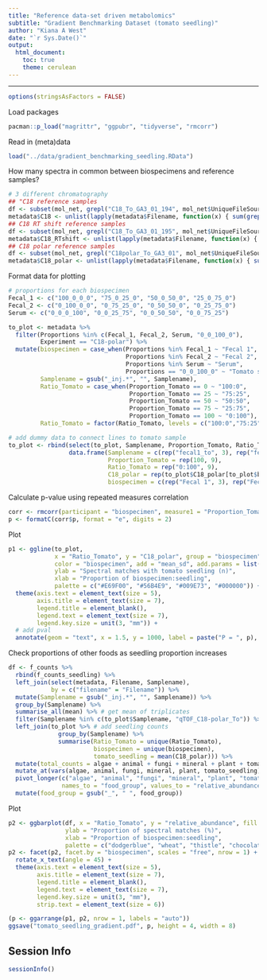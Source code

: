 ```yaml
---
title: "Reference data-set driven metabolomics"
subtitle: "Gradient Benchmarking Dataset (tomato seedling)"
author: "Kiana A West"
date: "`r Sys.Date()`"
output: 
  html_document:
    toc: true
    theme: cerulean
---
```


<style type="text/css">
.main-container {
  max-width: 1200px;
  margin-left: auto;
  margin-right: auto;
}
</style>

***  

```r
options(stringsAsFactors = FALSE)
```

Load packages

```r
pacman::p_load("magrittr", "ggpubr", "tidyverse", "rmcorr")
```

Read in (meta)data

```r
load("../data/gradient_benchmarking_seedling.RData")
```

How many spectra in common between biospecimens and reference samples?

```r
# 3 different chromatography
## "C18 reference samples
df <- subset(mol_net, grepl("C18_To_GA3_01_194", mol_net$UniqueFileSources))
metadata$C18 <- unlist(lapply(metadata$Filename, function(x) { sum(grepl(x, df$UniqueFileSources)) }))
## C18 RT shift reference samples
df <- subset(mol_net, grepl("C18_To_GA3_01_195", mol_net$UniqueFileSources))
metadata$C18_RTshift <- unlist(lapply(metadata$Filename, function(x) { sum(grepl(x, df$UniqueFileSources)) }))
## C18 polar reference samples
df <- subset(mol_net, grepl("C18polar_To_GA3_01", mol_net$UniqueFileSources))
metadata$C18_polar <- unlist(lapply(metadata$Filename, function(x) { sum(grepl(x, df$UniqueFileSources)) }))
```

Format data for plotting

```r
# proportions for each biospecimen
Fecal_1 <- c("100_0_0_0", "75_0_25_0", "50_0_50_0", "25_0_75_0")
Fecal_2 <- c("0_100_0_0", "0_75_25_0", "0_50_50_0", "0_25_75_0")
Serum <- c("0_0_0_100", "0_0_25_75", "0_0_50_50", "0_0_75_25")

to_plot <- metadata %>%
  filter(Proportions %in% c(Fecal_1, Fecal_2, Serum, "0_0_100_0"),
         Experiment == "C18-polar") %>%
  mutate(biospecimen = case_when(Proportions %in% Fecal_1 ~ "Fecal 1",
                                 Proportions %in% Fecal_2 ~ "Fecal 2",
                                 Proportions %in% Serum ~ "Serum",
                                 Proportions == "0_0_100_0" ~ "Tomato seedling"),
         Samplename = gsub("_inj.*", "", Samplename),
         Ratio_Tomato = case_when(Proportion_Tomato == 0 ~ "100:0",
                                  Proportion_Tomato == 25 ~ "75:25",
                                  Proportion_Tomato == 50 ~ "50:50",
                                  Proportion_Tomato == 75 ~ "25:75",
                                  Proportion_Tomato == 100 ~ "0:100"),
         Ratio_Tomato = factor(Ratio_Tomato, levels = c("100:0","75:25","50:50","25:75","0:100")))

# add dummy data to connect lines to tomato sample
to_plot <- rbind(select(to_plot, Samplename, Proportion_Tomato, Ratio_Tomato, C18_polar, biospecimen), 
                 data.frame(Samplename = c(rep("fecal1_to", 3), rep("fecal2_to", 3), rep("serum_to", 3)),
                            Proportion_Tomato = rep(100, 9),
                            Ratio_Tomato = rep("0:100", 9),
                            C18_polar = rep(to_plot$C18_polar[to_plot$biospecimen == "Tomato seedling"], 3),
                            biospecimen = c(rep("Fecal 1", 3), rep("Fecal 2", 3), rep("Serum", 3))))
```

Calculate p-value using repeated measures correlation

```r
corr <- rmcorr(participant = "biospecimen", measure1 = "Proportion_Tomato", measure2 = "C18_polar", dataset = to_plot)
p <- formatC(corr$p, format = "e", digits = 2)
```

Plot

```r
p1 <- ggline(to_plot,
             x = "Ratio_Tomato", y = "C18_polar", group = "biospecimen",
             color = "biospecimen", add = "mean_sd", add.params = list(width=0.05),
             ylab = "Spectral matches with tomato seedling (n)",
             xlab = "Proportion of biospecimen:seedling",
             palette = c("#E69F00", "#56B4E9", "#009E73", "#000000")) +
  theme(axis.text = element_text(size = 5),
        axis.title = element_text(size = 7),
        legend.title = element_blank(),
        legend.text = element_text(size = 7),
        legend.key.size = unit(3, "mm")) +
  # add pval
  annotate(geom = "text", x = 1.5, y = 1000, label = paste("P = ", p), size = 3)
```

Check proportions of other foods as seedling proportion increases

```r
df <- f_counts %>%
  rbind(f_counts_seedling) %>%
  left_join(select(metadata, Filename, Samplename), 
            by = c("filename" = "Filename")) %>%
  mutate(Samplename = gsub("_inj.*", "", Samplename)) %>%
  group_by(Samplename) %>%
  summarise_all(mean) %>% # get mean of triplicates
  filter(Samplename %in% c(to_plot$Samplename, "qTOF_C18-polar_To")) %>%
  left_join(to_plot %>% # add seedling counts
              group_by(Samplename) %>%
              summarise(Ratio_Tomato = unique(Ratio_Tomato),
                        biospecimen = unique(biospecimen),
                        tomato_seedling = mean(C18_polar))) %>%
  mutate(total_counts = algae + animal + fungi + mineral + plant + tomato_seedling) %>%
  mutate_at(vars(algae, animal, fungi, mineral, plant, tomato_seedling), list(~(. / total_counts)*100)) %>% # get proportions of each food group
  pivot_longer(c("algae", "animal", "fungi", "mineral", "plant", "tomato_seedling"), 
               names_to = "food_group", values_to = "relative_abundance") %>%
  mutate(food_group = gsub("_", " ", food_group))
```

Plot

```r
p2 <- ggbarplot(df, x = "Ratio_Tomato", y = "relative_abundance", fill = "food_group", width = 0.5, lwd = 0.2,
                ylab = "Proportion of spectral matches (%)",
                xlab = "Proportion of biospecimen:seedling",
                palette = c("dodgerblue", "wheat", "thistle", "chocolate", "#A79B4D", "palegreen3"))
p2 <- facet(p2, facet.by = "biospecimen", scales = "free", nrow = 1) +
  rotate_x_text(angle = 45) +
  theme(axis.text = element_text(size = 5),
        axis.title = element_text(size = 7),
        legend.title = element_blank(),
        legend.text = element_text(size = 7),
        legend.key.size = unit(3, "mm"), 
        strip.text = element_text(size = 6))
```

```r
(p <- ggarrange(p1, p2, nrow = 1, labels = "auto"))
ggsave("tomato_seedling_gradient.pdf", p, height = 4, width = 8)
```

## Session Info

```r
sessionInfo()
```

